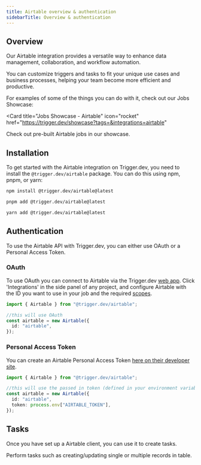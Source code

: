 ```yaml
---
title: Airtable overview & authentication
sidebarTitle: Overview & authentication
---
```


## Overview

Our Airtable integration provides a versatile way to enhance data management, collaboration, and workflow automation.

 You can customize triggers and tasks to fit your unique use cases and business processes, helping your team become more efficient and productive.

For examples of some of the things you can do with it, check out our Jobs Showcase:

<Card
  title="Jobs Showcase - Airtable"
  icon="rocket"
  href="https://trigger.dev/showcase?tags=&integrations=airtable"
>
  Check out pre-built Airtable jobs in our showcase.
</Card>

## Installation

To get started with the Airtable integration on Trigger.dev, you need to install the `@trigger.dev/airtable` package.
You can do this using npm, pnpm, or yarn:

<CodeGroup>

```bash npm
npm install @trigger.dev/airtable@latest
```

```bash pnpm
pnpm add @trigger.dev/airtable@latest
```

```bash yarn
yarn add @trigger.dev/airtable@latest
```

</CodeGroup>

## Authentication

To use the Airtable API with Trigger.dev, you can either use OAuth or a Personal Access Token.

### OAuth

To use OAuth you can connect to Airtable via the Trigger.dev [web app](https://cloud.trigger.dev). Click 'Integrations' in the side panel of any project, and configure Airtable with the ID you want to use in your job and the required [scopes](https://airtable.com/developers/web/api/scopes).


```ts
import { Airtable } from "@trigger.dev/airtable";

//this will use OAuth
const airtable = new Airtable({
  id: "airtable",
});
```

### Personal Access Token

You can create an Airtable Personal Access Token [here on their developer site](https://airtable.com/create/tokens).

```ts
import { Airtable } from "@trigger.dev/airtable";

//this will use the passed in token (defined in your environment variables)
const airtable = new Airtable({
  id: "airtable",
  token: process.env["AIRTABLE_TOKEN"],
});
```
## Tasks

Once you have set up a Airtable client, you can use it to create tasks.

<CardGroup>
  <Card title="Tasks" icon="sparkles" href="/integrations/apis/airtable-tasks">
    Perform tasks such as creating/updating single or multiple records in table.
  </Card>
</CardGroup>